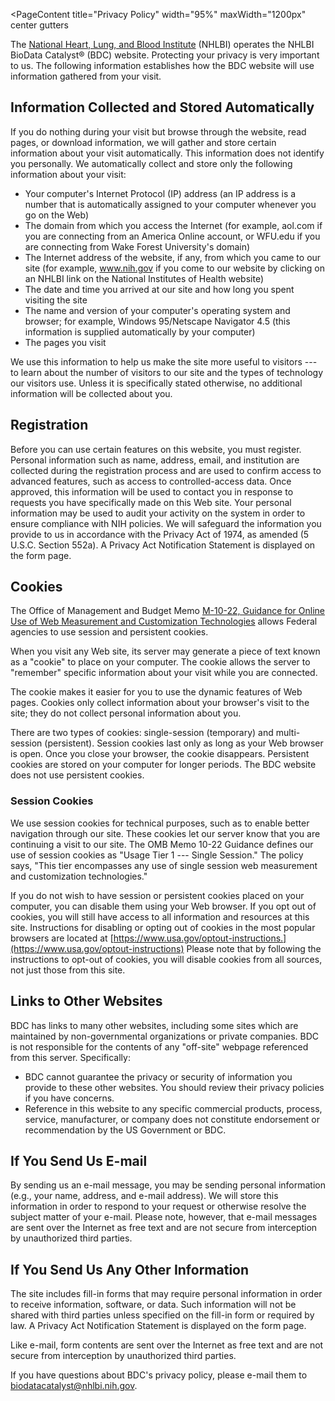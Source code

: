 
<PageContent 
  title="Privacy Policy"
  width="95%" maxWidth="1200px" center gutters
>

The [National Heart, Lung, and Blood Institute](https://www.nhlbi.nih.gov/) (NHLBI) operates the NHLBI BioData Catalyst® (BDC) website. Protecting your privacy is very important to us. The following information establishes how the BDC website will use information gathered from your visit.


## Information Collected and Stored Automatically
If you do nothing during your visit but browse through the website, read pages, or download information, we will gather and store certain information about your visit automatically. This information does not identify you personally. We automatically collect and store only the following information about your visit:

-   Your computer's Internet Protocol (IP) address (an IP address is a number that is automatically assigned to your computer whenever you go on the Web)
-   The domain from which you access the Internet (for example, aol.com if you are connecting from an America Online account, or WFU.edu if you are connecting from Wake Forest University's domain)
-   The Internet address of the website, if any, from which you came to our site (for example, www.nih.gov if you come to our website by clicking on an NHLBI link on the National Institutes of Health website)
-   The date and time you arrived at our site and how long you spent visiting the site
-   The name and version of your computer's operating system and browser; for example, Windows 95/Netscape Navigator 4.5 (this information is supplied automatically by your computer)
-   The pages you visit

We use this information to help us make the site more useful to visitors --- to learn about the number of visitors to our site and the types of technology our visitors use. Unless it is specifically stated otherwise, no additional information will be collected about you.


## Registration
Before you can use certain features on this website, you must register. Personal information such as name, address, email, and institution are collected during the registration process and are used to confirm access to advanced features, such as access to controlled-access data. Once approved, this information will be used to contact you in response to requests you have specifically made on this Web site. Your personal information may be used to audit your activity on the system in order to ensure compliance with NIH policies. We will safeguard the information you provide to us in accordance with the Privacy Act of 1974, as amended (5 U.S.C. Section 552a). A Privacy Act Notification Statement is displayed on the form page.


## Cookies
The Office of Management and Budget Memo [M-10-22, Guidance for Online Use of Web Measurement and Customization Technologies](https://www.nih.gov/sites/default/files/misc/m10-22.pdf) allows Federal agencies to use session and persistent cookies.

When you visit any Web site, its server may generate a piece of text known as a "cookie" to place on your computer. The cookie allows the server to "remember" specific information about your visit while you are connected.

The cookie makes it easier for you to use the dynamic features of Web pages. Cookies only collect information about your browser's visit to the site; they do not collect personal information about you.

There are two types of cookies: single-session (temporary) and multi-session (persistent). Session cookies last only as long as your Web browser is open. Once you close your browser, the cookie disappears. Persistent cookies are stored on your computer for longer periods. The BDC website does not use persistent cookies.


### Session Cookies
We use session cookies for technical purposes, such as to enable better navigation through our site. These cookies let our server know that you are continuing a visit to our site. The OMB Memo 10-22 Guidance defines our use of session cookies as "Usage Tier 1 --- Single Session." The policy says, "This tier encompasses any use of single session web measurement and customization technologies."

If you do not wish to have session or persistent cookies placed on your computer, you can disable them using your Web browser. If you opt out of cookies, you will still have access to all information and resources at this site. Instructions for disabling or opting out of cookies in the most popular browsers are located at [https://www.usa.gov/optout-instructions.](https://www.usa.gov/optout-instructions) Please note that by following the instructions to opt-out of cookies, you will disable cookies from all sources, not just those from this site.


## Links to Other Websites
BDC has links to many other websites, including some sites which are maintained by non-governmental organizations or private companies. BDC is not responsible for the contents of any "off-site" webpage referenced from this server. Specifically:

-   BDC cannot guarantee the privacy or security of information you provide to these other websites. You should review their privacy policies if you have concerns.
-   Reference in this website to any specific commercial products, process, service, manufacturer, or company does not constitute endorsement or recommendation by the US Government or BDC.

## If You Send Us E-mail

By sending us an e-mail message, you may be sending personal information (e.g., your name, address, and e-mail address). We will store this information in order to respond to your request or otherwise resolve the subject matter of your e-mail. Please note, however, that e-mail messages are sent over the Internet as free text and are not secure from interception by unauthorized third parties.

## If You Send Us Any Other Information

The site includes fill-in forms that may require personal information in order to receive information, software, or data. Such information will not be shared with third parties unless specified on the fill-in form or required by law. A Privacy Act Notification Statement is displayed on the form page.

Like e-mail, form contents are sent over the Internet as free text and are not secure from interception by unauthorized third parties.

If you have questions about BDC's privacy policy, please e-mail them to [biodatacatalyst@nhlbi.nih.gov](mailto:biodatacatalyst@nhlbi.nih.gov).
</PageContent>